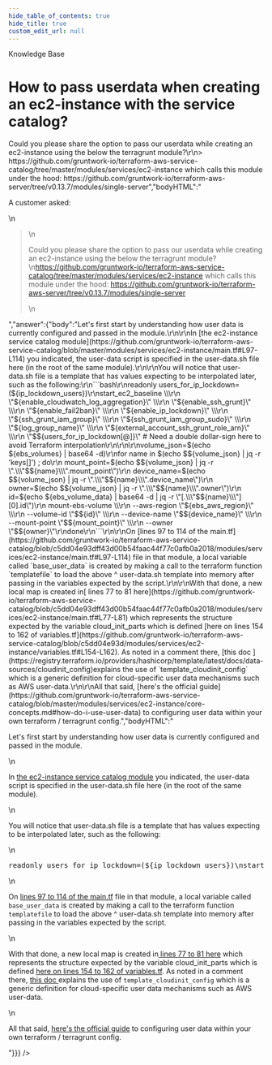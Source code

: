 ```yaml
---
hide_table_of_contents: true
hide_title: true
custom_edit_url: null
---
```



<head>
  <link rel="canonical" href="https://github.com/gruntwork-io/knowledge-base/discussions/77" />
</head>

<CenterLayout>
<span className="searchCategory">Knowledge Base</span>
<h1>How to pass userdata when creating an ec2-instance with the service catalog?</h1>
<GitHub discussion={{"id":"D_kwDOF8slf84AOOqW","number":77,"author":{"login":"zackproser"},"title":"How to pass userdata when creating an ec2-instance with the service catalog?","body":"A customer asked: \r\n\r\n>  Could you please share the option to pass our userdata while creating an ec2-instance using the below the terragrunt module?\r\n> https://github.com/gruntwork-io/terraform-aws-service-catalog/tree/master/modules/services/ec2-instance which calls this module under the hood: https://github.com/gruntwork-io/terraform-aws-server/tree/v0.13.7/modules/single-server","bodyHTML":"<p dir=\"auto\">A customer asked:</p>\n<blockquote>\n<p dir=\"auto\">Could you please share the option to pass our userdata while creating an ec2-instance using the below the terragrunt module?<br>\n<a href=\"https://github.com/gruntwork-io/terraform-aws-service-catalog/tree/master/modules/services/ec2-instance\">https://github.com/gruntwork-io/terraform-aws-service-catalog/tree/master/modules/services/ec2-instance</a> which calls this module under the hood: <a href=\"https://github.com/gruntwork-io/terraform-aws-server/tree/v0.13.7/modules/single-server\">https://github.com/gruntwork-io/terraform-aws-server/tree/v0.13.7/modules/single-server</a></p>\n</blockquote>","answer":{"body":"Let's first start by understanding how user data is currently configured and passed in the module.\r\n\r\nIn [the ec2-instance service catalog module](https://github.com/gruntwork-io/terraform-aws-service-catalog/blob/master/modules/services/ec2-instance/main.tf#L97-L114) you indicated, the user-data script is specified in the user-data.sh file here (in the root of the same module).\r\n\r\nYou will notice that user-data.sh file is a template that has values expecting to be interpolated later, such as the following:\r\n```bash\r\nreadonly users_for_ip_lockdown=(${ip_lockdown_users})\r\nstart_ec2_baseline \\\r\n  \"${enable_cloudwatch_log_aggregation}\" \\\r\n  \"${enable_ssh_grunt}\" \\\r\n  \"${enable_fail2ban}\" \\\r\n  \"${enable_ip_lockdown}\" \\\r\n  \"${ssh_grunt_iam_group}\" \\\r\n  \"${ssh_grunt_iam_group_sudo}\" \\\r\n  \"${log_group_name}\" \\\r\n  \"${external_account_ssh_grunt_role_arn}\" \\\r\n  \"$${users_for_ip_lockdown[@]}\"  # Need a double dollar-sign here to avoid Terraform interpolation\r\n\r\n\r\nvolume_json=$(echo ${ebs_volumes} | base64 -d)\r\nfor name in $(echo $${volume_json} | jq -r 'keys[]') ; do\r\n    mount_point=$(echo $${volume_json} | jq -r \".\\\"$${name}\\\".mount_point\")\r\n    device_name=$(echo $${volume_json} | jq -r \".\\\"$${name}\\\".device_name\")\r\n    owner=$(echo $${volume_json} | jq -r \".\\\"$${name}\\\".owner\")\r\n    id=$(echo ${ebs_volume_data} | base64 -d | jq -r \"[.\\\"$${name}\\\"][0].id\")\r\n    mount-ebs-volume \\\r\n        --aws-region \"${ebs_aws_region}\" \\\r\n        --volume-id \"$${id}\" \\\r\n        --device-name \"$${device_name}\" \\\r\n        --mount-point \"$${mount_point}\" \\\r\n        --owner \"$${owner}\"\r\ndone\r\n```\r\n\r\nOn [lines 97 to 114 of the main.tf](https://github.com/gruntwork-io/terraform-aws-service-catalog/blob/c5dd04e93dff43d00b54faac44f77c0afb0a2018/modules/services/ec2-instance/main.tf#L97-L114) file in that module, a local variable called `base_user_data` is created by making a call to the terraform function `templatefile` to load the above ^ user-data.sh template into memory after passing in the variables expected by the script.\r\n\r\nWith that done, a new local map is created in[ lines 77 to 81 here](https://github.com/gruntwork-io/terraform-aws-service-catalog/blob/c5dd04e93dff43d00b54faac44f77c0afb0a2018/modules/services/ec2-instance/main.tf#L77-L81) which represents the structure expected by the variable cloud_init_parts  which is defined [here on lines 154 to 162 of variables.tf](https://github.com/gruntwork-io/terraform-aws-service-catalog/blob/c5dd04e93d/modules/services/ec2-instance/variables.tf#L154-L162). As noted in a comment there, [this doc ](https://registry.terraform.io/providers/hashicorp/template/latest/docs/data-sources/cloudinit_config)explains the use of `template_cloudinit_config` which is a generic definition for cloud-specific user data mechanisms such as AWS user-data.\r\n\r\nAll that said, [here's the official guide](https://github.com/gruntwork-io/terraform-aws-service-catalog/blob/master/modules/services/ec2-instance/core-concepts.md#how-do-i-use-user-data) to configuring user data within your own terraform / terragrunt config.","bodyHTML":"<p dir=\"auto\">Let's first start by understanding how user data is currently configured and passed in the module.</p>\n<p dir=\"auto\">In <a href=\"https://github.com/gruntwork-io/terraform-aws-service-catalog/blob/master/modules/services/ec2-instance/main.tf#L97-L114\">the ec2-instance service catalog module</a> you indicated, the user-data script is specified in the user-data.sh file here (in the root of the same module).</p>\n<p dir=\"auto\">You will notice that user-data.sh file is a template that has values expecting to be interpolated later, such as the following:</p>\n<div class=\"highlight highlight-source-shell notranslate position-relative overflow-auto\" dir=\"auto\" data-snippet-clipboard-copy-content=\"readonly users_for_ip_lockdown=(${ip_lockdown_users})\nstart_ec2_baseline \\\n  &quot;${enable_cloudwatch_log_aggregation}&quot; \\\n  &quot;${enable_ssh_grunt}&quot; \\\n  &quot;${enable_fail2ban}&quot; \\\n  &quot;${enable_ip_lockdown}&quot; \\\n  &quot;${ssh_grunt_iam_group}&quot; \\\n  &quot;${ssh_grunt_iam_group_sudo}&quot; \\\n  &quot;${log_group_name}&quot; \\\n  &quot;${external_account_ssh_grunt_role_arn}&quot; \\\n  &quot;$${users_for_ip_lockdown[@]}&quot;  # Need a double dollar-sign here to avoid Terraform interpolation\n\n\nvolume_json=$(echo ${ebs_volumes} | base64 -d)\nfor name in $(echo $${volume_json} | jq -r 'keys[]') ; do\n    mount_point=$(echo $${volume_json} | jq -r &quot;.\\&quot;$${name}\\&quot;.mount_point&quot;)\n    device_name=$(echo $${volume_json} | jq -r &quot;.\\&quot;$${name}\\&quot;.device_name&quot;)\n    owner=$(echo $${volume_json} | jq -r &quot;.\\&quot;$${name}\\&quot;.owner&quot;)\n    id=$(echo ${ebs_volume_data} | base64 -d | jq -r &quot;[.\\&quot;$${name}\\&quot;][0].id&quot;)\n    mount-ebs-volume \\\n        --aws-region &quot;${ebs_aws_region}&quot; \\\n        --volume-id &quot;$${id}&quot; \\\n        --device-name &quot;$${device_name}&quot; \\\n        --mount-point &quot;$${mount_point}&quot; \\\n        --owner &quot;$${owner}&quot;\ndone\"><pre><span class=\"pl-k\">readonly</span> users_for_ip_lockdown=(<span class=\"pl-smi\">${ip_lockdown_users}</span>)\nstart_ec2_baseline \\\n  <span class=\"pl-s\"><span class=\"pl-pds\">\"</span><span class=\"pl-smi\">${enable_cloudwatch_log_aggregation}</span><span class=\"pl-pds\">\"</span></span> \\\n  <span class=\"pl-s\"><span class=\"pl-pds\">\"</span><span class=\"pl-smi\">${enable_ssh_grunt}</span><span class=\"pl-pds\">\"</span></span> \\\n  <span class=\"pl-s\"><span class=\"pl-pds\">\"</span><span class=\"pl-smi\">${enable_fail2ban}</span><span class=\"pl-pds\">\"</span></span> \\\n  <span class=\"pl-s\"><span class=\"pl-pds\">\"</span><span class=\"pl-smi\">${enable_ip_lockdown}</span><span class=\"pl-pds\">\"</span></span> \\\n  <span class=\"pl-s\"><span class=\"pl-pds\">\"</span><span class=\"pl-smi\">${ssh_grunt_iam_group}</span><span class=\"pl-pds\">\"</span></span> \\\n  <span class=\"pl-s\"><span class=\"pl-pds\">\"</span><span class=\"pl-smi\">${ssh_grunt_iam_group_sudo}</span><span class=\"pl-pds\">\"</span></span> \\\n  <span class=\"pl-s\"><span class=\"pl-pds\">\"</span><span class=\"pl-smi\">${log_group_name}</span><span class=\"pl-pds\">\"</span></span> \\\n  <span class=\"pl-s\"><span class=\"pl-pds\">\"</span><span class=\"pl-smi\">${external_account_ssh_grunt_role_arn}</span><span class=\"pl-pds\">\"</span></span> \\\n  <span class=\"pl-s\"><span class=\"pl-pds\">\"</span><span class=\"pl-smi\">$$</span>{users_for_ip_lockdown[@]}<span class=\"pl-pds\">\"</span></span>  <span class=\"pl-c\"><span class=\"pl-c\">#</span> Need a double dollar-sign here to avoid Terraform interpolation</span>\n\n\nvolume_json=<span class=\"pl-s\"><span class=\"pl-pds\">$(</span>echo <span class=\"pl-smi\">${ebs_volumes}</span> <span class=\"pl-k\">|</span> base64 -d<span class=\"pl-pds\">)</span></span>\n<span class=\"pl-k\">for</span> <span class=\"pl-smi\">name</span> <span class=\"pl-k\">in</span> <span class=\"pl-s\"><span class=\"pl-pds\">$(</span>echo <span class=\"pl-smi\">$$</span>{volume_json} <span class=\"pl-k\">|</span> jq -r <span class=\"pl-s\"><span class=\"pl-pds\">'</span>keys[]<span class=\"pl-pds\">'</span></span><span class=\"pl-pds\">)</span></span> <span class=\"pl-k\">;</span> <span class=\"pl-k\">do</span>\n    mount_point=<span class=\"pl-s\"><span class=\"pl-pds\">$(</span>echo <span class=\"pl-smi\">$$</span>{volume_json} <span class=\"pl-k\">|</span> jq -r <span class=\"pl-s\"><span class=\"pl-pds\">\"</span>.<span class=\"pl-cce\">\\\"</span><span class=\"pl-smi\">$$</span>{name}<span class=\"pl-cce\">\\\"</span>.mount_point<span class=\"pl-pds\">\"</span></span><span class=\"pl-pds\">)</span></span>\n    device_name=<span class=\"pl-s\"><span class=\"pl-pds\">$(</span>echo <span class=\"pl-smi\">$$</span>{volume_json} <span class=\"pl-k\">|</span> jq -r <span class=\"pl-s\"><span class=\"pl-pds\">\"</span>.<span class=\"pl-cce\">\\\"</span><span class=\"pl-smi\">$$</span>{name}<span class=\"pl-cce\">\\\"</span>.device_name<span class=\"pl-pds\">\"</span></span><span class=\"pl-pds\">)</span></span>\n    owner=<span class=\"pl-s\"><span class=\"pl-pds\">$(</span>echo <span class=\"pl-smi\">$$</span>{volume_json} <span class=\"pl-k\">|</span> jq -r <span class=\"pl-s\"><span class=\"pl-pds\">\"</span>.<span class=\"pl-cce\">\\\"</span><span class=\"pl-smi\">$$</span>{name}<span class=\"pl-cce\">\\\"</span>.owner<span class=\"pl-pds\">\"</span></span><span class=\"pl-pds\">)</span></span>\n    id=<span class=\"pl-s\"><span class=\"pl-pds\">$(</span>echo <span class=\"pl-smi\">${ebs_volume_data}</span> <span class=\"pl-k\">|</span> base64 -d <span class=\"pl-k\">|</span> jq -r <span class=\"pl-s\"><span class=\"pl-pds\">\"</span>[.<span class=\"pl-cce\">\\\"</span><span class=\"pl-smi\">$$</span>{name}<span class=\"pl-cce\">\\\"</span>][0].id<span class=\"pl-pds\">\"</span></span><span class=\"pl-pds\">)</span></span>\n    mount-ebs-volume \\\n        --aws-region <span class=\"pl-s\"><span class=\"pl-pds\">\"</span><span class=\"pl-smi\">${ebs_aws_region}</span><span class=\"pl-pds\">\"</span></span> \\\n        --volume-id <span class=\"pl-s\"><span class=\"pl-pds\">\"</span><span class=\"pl-smi\">$$</span>{id}<span class=\"pl-pds\">\"</span></span> \\\n        --device-name <span class=\"pl-s\"><span class=\"pl-pds\">\"</span><span class=\"pl-smi\">$$</span>{device_name}<span class=\"pl-pds\">\"</span></span> \\\n        --mount-point <span class=\"pl-s\"><span class=\"pl-pds\">\"</span><span class=\"pl-smi\">$$</span>{mount_point}<span class=\"pl-pds\">\"</span></span> \\\n        --owner <span class=\"pl-s\"><span class=\"pl-pds\">\"</span><span class=\"pl-smi\">$$</span>{owner}<span class=\"pl-pds\">\"</span></span>\n<span class=\"pl-k\">done</span></pre></div>\n<p dir=\"auto\">On <a href=\"https://github.com/gruntwork-io/terraform-aws-service-catalog/blob/c5dd04e93dff43d00b54faac44f77c0afb0a2018/modules/services/ec2-instance/main.tf#L97-L114\">lines 97 to 114 of the main.tf</a> file in that module, a local variable called <code class=\"notranslate\">base_user_data</code> is created by making a call to the terraform function <code class=\"notranslate\">templatefile</code> to load the above ^ user-data.sh template into memory after passing in the variables expected by the script.</p>\n<p dir=\"auto\">With that done, a new local map is created in<a href=\"https://github.com/gruntwork-io/terraform-aws-service-catalog/blob/c5dd04e93dff43d00b54faac44f77c0afb0a2018/modules/services/ec2-instance/main.tf#L77-L81\"> lines 77 to 81 here</a> which represents the structure expected by the variable cloud_init_parts  which is defined <a href=\"https://github.com/gruntwork-io/terraform-aws-service-catalog/blob/c5dd04e93d/modules/services/ec2-instance/variables.tf#L154-L162\">here on lines 154 to 162 of variables.tf</a>. As noted in a comment there, <a href=\"https://registry.terraform.io/providers/hashicorp/template/latest/docs/data-sources/cloudinit_config\" rel=\"nofollow\">this doc </a>explains the use of <code class=\"notranslate\">template_cloudinit_config</code> which is a generic definition for cloud-specific user data mechanisms such as AWS user-data.</p>\n<p dir=\"auto\">All that said, <a href=\"https://github.com/gruntwork-io/terraform-aws-service-catalog/blob/master/modules/services/ec2-instance/core-concepts.md#how-do-i-use-user-data\">here's the official guide</a> to configuring user data within your own terraform / terragrunt config.</p>"}}} />

</CenterLayout>
  

<!-- ##DOCS-SOURCER-START
{
  "sourcePlugin": "github-discussions",
  "hash": "78a5b8311e3adb0ec8a70c2c02dc6826"
}
##DOCS-SOURCER-END -->
